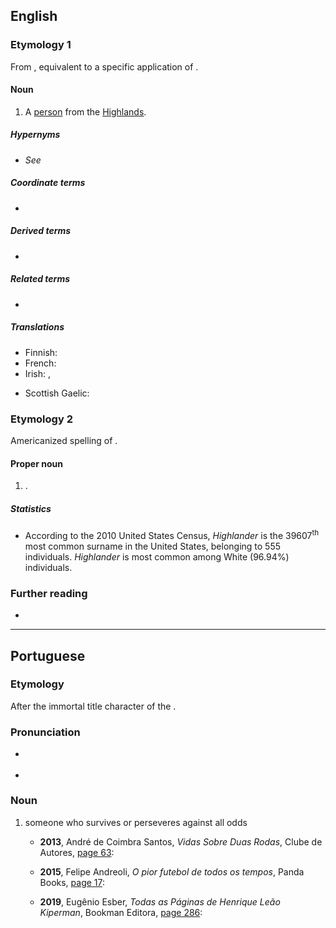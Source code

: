 {{also|highlander}}
==English==
{{wikipedia}}

===Etymology 1===
From {{suffix|en|Highlands|er}}, equivalent to a specific application of {{m|en|highlander}}.

====Noun====
{{en-noun}}

# A [[person]] from the [[Highlands]].

=====Hypernyms=====
* ''See'' {{l|en|Scot}}

=====Coordinate terms=====
* {{l|en|Lowlander}}

=====Derived terms=====
* {{l|en|Shanghailander}}

=====Related terms=====
* {{l|en|highlander}}

=====Translations=====
{{trans-top|inhabitant of the Scottish Highlands}}
* Finnish: {{t|fi|ylämaalainen}}
* French: {{t+|fr|highlander|m}}
* Irish: {{t|ga|Gael|m}}, {{t|ga|Híleantóir|m}}
{{trans-mid}}
* Scottish Gaelic: {{t|gd|Gàidheal|m}}
{{trans-bottom}}

===Etymology 2===
Americanized spelling of {{der|en|de|Heilander}}.

====Proper noun====
{{en-proper noun|s}}

# {{surname|en|from=German}}.

=====Statistics=====
* According to the 2010 United States Census, ''Highlander'' is the 39607<sup>th</sup> most common surname in the United States, belonging to 555 individuals. ''Highlander'' is most common among White (96.94%) individuals.

===Further reading===
* {{R:en:DAFN}}

{{cln|en|3-syllable words}}
{{c|en|People|Scotland}}

----

==Portuguese==

===Etymology===
After the immortal title character of the {{w|Highlander (franchise)|Highlander film franchise}}.

===Pronunciation===
* {{a|Brazil}} {{IPA|pt|/hajˈlɐ̃.deʁ/}}
* {{homophones|pt|highlander}}

===Noun===
{{pt-noun|m-f|s}}

# {{lb|pt|Brazil|humorous}} someone who survives or perseveres against all odds
#* '''2013''', André de Coimbra Santos, ''Vidas Sobre Duas Rodas'', Clube de Autores, [https://books.google.com/books?id=QRZRBQAAQBAJ&pg=PA63&dq=%22highlander%22#v=onepage page 63]:
#*: {{quote|pt|É condição “Sine qua non”, para sair pilotando, utilizar os equipamentos de proteção, sob pena para os desobedientes, de serem multados e até ter a moto apreendida, como também para os que acham que são “'''Highlander'''” e percebem da pior forma que não são - depois que passam a morar debaixo de sete palmos de terra, ou então trocam as duas rodas motorizadas por uma cadeira sobre rodas ou uma muleta.|It is a sine qua non precondition, before you go out driving [motorcycles], to use protective gear; with those who disobey facing the penalty of being fined or even having their motorcycle seized, or those who think they are “'''Highlander'''” and find out the worst way possible that they are not - after they start living six feet under, or exchange their two motor wheels for a wheelchair or a crutch.}}
#* '''2015''', Felipe Andreoli, ''O pior futebol de todos os tempos'', Panda Books, [https://books.google.com/books?id=dcm3weKfTNsC&pg=PT17&dq=%22highlander%22#v=onepage&q=%22highlander%22 page 17]:
#*: {{quote|pt|O Maranhão tem, pelo menos, duas instituições: o imortal (mais porque não morre do que pelas obras que já escreveu), o '''Highlander''' da política, José Sarney, e o glorioso Sampaio Corrêa Futebol Clube.|Maranhão has at least two institutions: the immortal (more so because he won’t die than because of the works he has authored), the '''Highlander''' of politics: José Sarney, and the glorious Sampaio Corrêa Football Club.}}
#* '''2019''', Eugênio Esber, ''Todas as Páginas de Henrique Leão Kiperman'', Bookman Editora, [https://books.google.com/books?id=fMCODwAAQBAJ&pg=PT286&dq=%22highlander%22#v=onepage page 286]:
#*: {{quote|pt|Das duas vezes anteriores, em 1989 e em 2000, ele havia se recuperado satisfatoriamente, a ponto de Adriane se referir a ele como “nosso '''Highlander'''”, em referência ao protagonista do filme “Guerreiro Imortal”.|He had recovered satisfactorily from the previous two [heart attacks] in 1989 and in 2000, to the point that Adriane would refer to him as “our '''Highlander'''”, after the main character of the film  “Highlander”.}}

{{cln|pt|eponyms}}